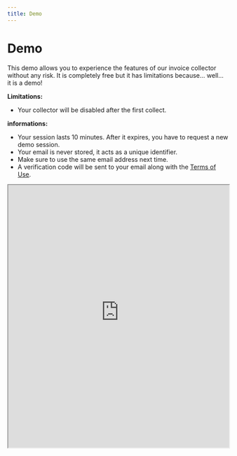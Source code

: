 ```yaml
---
title: Demo
---
```


# Demo

This demo allows you to experience the features of our invoice collector without any risk. It is completely free but it has limitations because... well... it is a demo!

**Limitations:**
- Your collector will be disabled after the first collect.

**informations:**
- Your session lasts 10 minutes. After it expires, you have to request a new demo session.
- Your email is never stored, it acts as a unique identifier.
- Make sure to use the same email address next time.
- A verification code will be sent to your email along with the [Terms of Use](/terms-of-use).

<iframe src="https://registry.invoice-collector.com/demo" width="100%" height="600px" title="Demo iframe"></iframe>
